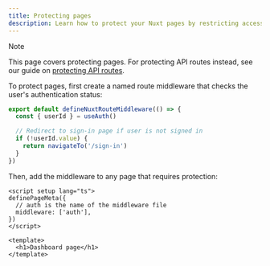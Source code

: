 ```yaml
---
title: Protecting pages
description: Learn how to protect your Nuxt pages by restricting access to authenticated users using route middleware.
---
```


> [!NOTE]
> This page covers protecting pages. For protecting API routes instead, see our guide on [protecting API routes](/docs/references/nuxt/clerk-middleware#protect-api-routes).

To protect pages, first create a named route middleware that checks the user's authentication status:

```ts {{ filename: 'middleware/auth.ts' }}
export default defineNuxtRouteMiddleware(() => {
  const { userId } = useAuth()

  // Redirect to sign-in page if user is not signed in
  if (!userId.value) {
    return navigateTo('/sign-in')
  }
})
```

Then, add the middleware to any page that requires protection:

```vue {{ filename: 'pages/dashboard.vue' }}
<script setup lang="ts">
definePageMeta({
  // auth is the name of the middleware file
  middleware: ['auth'],
})
</script>

<template>
  <h1>Dashboard page</h1>
</template>
```
